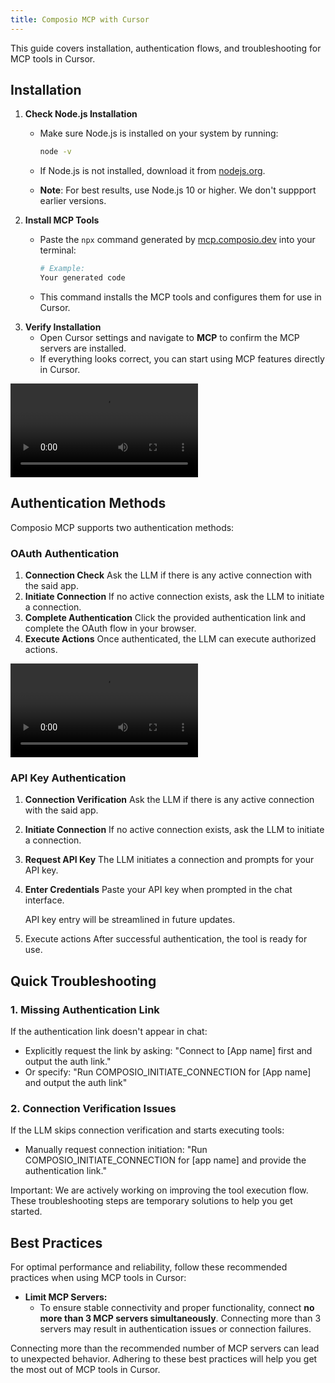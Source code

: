 ```yaml
---
title: Composio MCP with Cursor
---
```


This guide covers installation, authentication flows, and troubleshooting for MCP tools in Cursor.

## Installation

1. **Check Node.js Installation**
    - Make sure Node.js is installed on your system by running:
        
        ```bash
        node -v
        ```
        
    - If Node.js is not installed, download it from [nodejs.org](https://nodejs.org/).
    - **Note**: For best results, use Node.js 10 or higher. We don't suppport earlier versions.
2. **Install MCP Tools**
    - Paste the `npx` command generated by [mcp.composio.dev](http://mcp.composio.dev/) into your terminal:
        
        ```bash
        # Example:
        Your generated code
        ```
        
    - This command installs the MCP tools and configures them for use in Cursor.
3. **Verify Installation**
    - Open Cursor settings and navigate to **MCP** to confirm the MCP servers are installed.
    - If everything looks correct, you can start using MCP features directly in Cursor.

<Frame caption="Cursor MCP Installation">
  <video src="../assets/videos/mcp-cusor.mp4" controls></video>
</Frame>

## Authentication Methods

Composio MCP supports two authentication methods:

### OAuth Authentication

1. **Connection Check**
Ask the LLM if there is any active connection with the said app.
2. **Initiate Connection**
If no active connection exists, ask the LLM to initiate a connection.
3. **Complete Authentication**
Click the provided authentication link and complete the OAuth flow in your browser.
4. **Execute Actions**
Once authenticated, the LLM can execute authorized actions.

<Frame caption="OAuth Authentication in Cursor">
  <video src="../assets/videos/mcp-cursor-oauth.mp4" controls></video>
</Frame>

### API Key Authentication

1. **Connection Verification**
Ask the LLM if there is any active connection with the said app.
2. **Initiate Connection**
If no active connection exists, ask the LLM to initiate a connection.
3. **Request API Key**
The LLM initiates a connection and prompts for your API key.
4. **Enter Credentials**
Paste your API key when prompted in the chat interface.
    
    <Note>
    API key entry will be streamlined in future updates.
    </Note>
     
5. Execute actions
After successful authentication, the tool is ready for use.

## Quick Troubleshooting

### 1. Missing Authentication Link

If the authentication link doesn't appear in chat:

- Explicitly request the link by asking: "Connect to [App name] first and output the auth link."
- Or specify: "Run COMPOSIO_INITIATE_CONNECTION for [App name] and output the auth link"

### 2. Connection Verification Issues

If the LLM skips connection verification and starts executing tools:

- Manually request connection initiation: "Run COMPOSIO_INITIATE_CONNECTION for [app name] and provide the authentication link."

<Info>
Important: We are actively working on improving the tool execution flow. These troubleshooting steps are temporary solutions to help you get started.
</Info>

## Best Practices

For optimal performance and reliability, follow these recommended practices when using MCP tools in Cursor:

- **Limit MCP Servers:**
    - To ensure stable connectivity and proper functionality, connect **no more than 3 MCP servers simultaneously**. Connecting more than 3 servers may result in authentication issues or connection failures.

<Warning>
Connecting more than the recommended number of MCP servers can lead to unexpected behavior. Adhering to these best practices will help you get the most out of MCP tools in Cursor.
</Warning>
